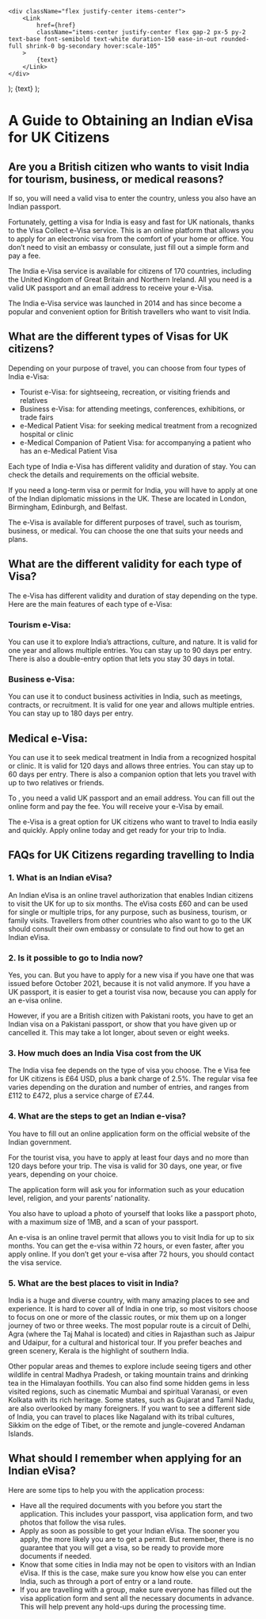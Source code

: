     <div className="flex justify-center items-center">
        <Link
            href={href}
            className="items-center justify-center flex gap-2 px-5 py-2 text-base font-semibold text-white duration-150 ease-in-out rounded-full shrink-0 bg-secondary hover:scale-105"
        >
            {text}
        </Link>
    </div>
);
    <Link
        className="inline-flex items-center justify-center gap-1 text-lg font-semibold text-primary"
        href={href}
    >
        {text}
    </Link>
);

# A Guide to Obtaining an Indian eVisa for UK Citizens

## Are you a British citizen who wants to visit India for tourism, business, or medical reasons?

If so, you will need a valid visa to enter the country, unless you also have an Indian passport.

Fortunately, getting a visa for India is easy and fast for UK nationals, thanks to the Visa Collect e-Visa service. This is an online platform that allows you to apply for an electronic visa from the comfort of your home or office. You don’t need to visit an embassy or consulate, just fill out a simple form and pay a fee.

The India e-Visa service is available for citizens of 170 countries, including the United Kingdom of Great Britain and Northern Ireland. All you need is a valid UK passport and an email address to receive your e-Visa.

The India e-Visa service was launched in 2014 and has since become a popular and convenient option for British travellers who want to visit India.

## What are the different types of Visas for UK citizens?

Depending on your purpose of travel, you can choose from four types of India e-Visa:

-   Tourist e-Visa: for sightseeing, recreation, or visiting friends and relatives
-   Business e-Visa: for attending meetings, conferences, exhibitions, or trade fairs
-   e-Medical Patient Visa: for seeking medical treatment from a recognized hospital or clinic
-   e-Medical Companion of Patient Visa: for accompanying a patient who has an e-Medical Patient Visa

Each type of India e-Visa has different validity and duration of stay. You can check the details and requirements on the official website.

If you need a long-term visa or permit for India, you will have to apply at one of the Indian diplomatic missions in the UK. These are located in London, Birmingham, Edinburgh, and Belfast.

The e-Visa is available for different purposes of travel, such as tourism, business, or medical. You can choose the one that suits your needs and plans.

## What are the different validity for each type of Visa?

The e-Visa has different validity and duration of stay depending on the type. Here are the main features of each type of e-Visa:

### Tourism e-Visa:

You can use it to explore India’s attractions, culture, and nature. It is valid for one year and allows multiple entries. You can stay up to 90 days per entry. There is also a double-entry option that lets you stay 30 days in total.

### Business e-Visa:

You can use it to conduct business activities in India, such as meetings, contracts, or recruitment. It is valid for one year and allows multiple entries. You can stay up to 180 days per entry.

## Medical e-Visa:

You can use it to seek medical treatment in India from a recognized hospital or clinic. It is valid for 120 days and allows three entries. You can stay up to 60 days per entry. There is also a companion option that lets you travel with up to two relatives or friends.

To <LinkText text="apply for an e-Visa" href="/"/> , you need a valid UK passport and an email address. You can fill out the online form and pay the fee. You will receive your e-Visa by email.

The e-Visa is a great option for UK citizens who want to travel to India easily and quickly. Apply online today and get ready for your trip to India.

## FAQs for UK Citizens regarding travelling to India

### 1. What is an Indian eVisa?

An Indian eVisa is an online travel authorization that enables Indian citizens to visit the UK for up to six months. The eVisa costs £60 and can be used for single or multiple trips, for any purpose, such as business, tourism, or family visits. Travellers from other countries who also want to go to the UK should consult their own embassy or consulate to find out how to get an Indian eVisa.

### 2. Is it possible to go to India now?

Yes, you can. But you have to apply for a new visa if you have one that was issued before October 2021, because it is not valid anymore. If you have a UK passport, it is easier to get a tourist visa now, because you can apply for an e-visa online.

However, if you are a British citizen with Pakistani roots, you have to get an Indian visa on a Pakistani passport, or show that you have given up or cancelled it. This may take a lot longer, about seven or eight weeks.

### 3. How much does an India Visa cost from the UK

The India visa fee depends on the type of visa you choose. The e Visa fee for UK citizens is £64 USD, plus a bank charge of 2.5%. The regular visa fee varies depending on the duration and number of entries, and ranges from £112 to £472, plus a service charge of £7.44.

### 4. What are the steps to get an Indian e-visa?

You have to fill out an online application form on the official website of the Indian government.

For the tourist visa, you have to apply at least four days and no more than 120 days before your trip. The visa is valid for 30 days, one year, or five years, depending on your choice.

The application form will ask you for information such as your education level, religion, and your parents’ nationality.

You also have to upload a photo of yourself that looks like a passport photo, with a maximum size of 1MB, and a scan of your passport.

An e-visa is an online travel permit that allows you to visit India for up to six months. You can get the e-visa within 72 hours, or even faster, after you apply online. If you don’t get your e-visa after 72 hours, you should contact the visa service.

### 5. What are the best places to visit in India?

India is a huge and diverse country, with many amazing places to see and experience. It is hard to cover all of India in one trip, so most visitors choose to focus on one or more of the classic routes, or mix them up on a longer journey of two or three weeks. The most popular route is a circuit of Delhi, Agra (where the Taj Mahal is located) and cities in Rajasthan such as Jaipur and Udaipur, for a cultural and historical tour. If you prefer beaches and green scenery, Kerala is the highlight of southern India.

Other popular areas and themes to explore include seeing tigers and other wildlife in central Madhya Pradesh, or taking mountain trains and drinking tea in the Himalayan foothills. You can also find some hidden gems in less visited regions, such as cinematic Mumbai and spiritual Varanasi, or even Kolkata with its rich heritage. Some states, such as Gujarat and Tamil Nadu, are also overlooked by many foreigners. If you want to see a different side of India, you can travel to places like Nagaland with its tribal cultures, Sikkim on the edge of Tibet, or the remote and jungle-covered Andaman Islands.

## What should I remember when applying for an Indian eVisa?

Here are some tips to help you with the application process:

-   Have all the required documents with you before you start the application. This includes your passport, visa application form, and two photos that follow the visa rules.
-   Apply as soon as possible to get your Indian eVisa. The sooner you apply, the more likely you are to get a permit. But remember, there is no guarantee that you will get a visa, so be ready to provide more documents if needed.
-   Know that some cities in India may not be open to visitors with an Indian eVisa. If this is the case, make sure you know how else you can enter India, such as through a port of entry or a land route.
-   If you are travelling with a group, make sure everyone has filled out the visa application form and sent all the necessary documents in advance. This will help prevent any hold-ups during the processing time.
